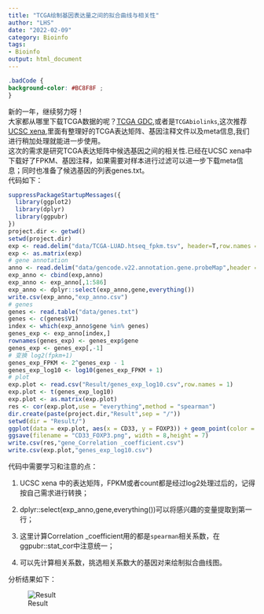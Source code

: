 ```yaml
---
title: "TCGA绘制基因表达量之间的拟合曲线与相关性"
author: "LHS"
date: "2022-02-09"
category: Bioinfo
tags: 
- Bioinfo
output: html_document
---
```


```css
.badCode {
background-color: #BC8F8F ;
}
```

新的一年，继续努力呀！  
大家都从哪里下载TCGA数据的呢？[TCGA GDC](https://portal.gdc.cancer.gov/),或者是`TCGAbiolinks`,这次推荐[UCSC xena](https://xenabrowser.net/datapages/),里面有整理好的TCGA表达矩阵、基因注释文件以及meta信息,我们进行稍加处理就能进一步使用。  
这次的需求是研究TCGA表达矩阵中候选基因之间的相关性.已经在UCSC xena中下载好了FPKM、基因注释，如果需要对样本进行过滤可以进一步下载meta信息；同时也准备了候选基因的列表genes.txt。  
代码如下：

```R
suppressPackageStartupMessages({
  library(ggplot2)
  library(dplyr)
  library(ggpubr)
})
project.dir <- getwd()
setwd(project.dir)
exp <- read.delim("data/TCGA-LUAD.htseq_fpkm.tsv", header=T,row.names = 1)
exp <- as.matrix(exp)
# gene annotation
anno <- read.delim("data/gencode.v22.annotation.gene.probeMap",header = T,row.names = 1)
exp_anno <- cbind(exp,anno)
exp_anno <- exp_anno[,1:586]
exp_anno <- dplyr::select(exp_anno,gene,everything())
write.csv(exp_anno,"exp_anno.csv")
# genes
genes <- read.table("data/genes.txt")
genes <- c(genes$V1)
index <- which(exp_anno$gene %in% genes)
genes_exp <- exp_anno[index,]
rownames(genes_exp) <- genes_exp$gene
genes_exp <- genes_exp[,-1]
# 变换 log2(fpkm+1)
genes_exp_FPKM <- 2^genes_exp - 1
genes_exp_log10 <- log10(genes_exp_FPKM + 1)
# plot
exp.plot <- read.csv("Result/genes_exp_log10.csv",row.names = 1)
exp.plot <- t(genes_exp_log10)
exp.plot <- as.matrix(exp.plot)
res <- cor(exp.plot,use = "everything",method = "spearman")
dir.create(paste(project.dir,"Result",sep = "/"))
setwd(dir = "Result/")
ggplot(data = exp.plot, aes(x = CD33, y = FOXP3)) + geom_point(color = "red") + stat_smooth(method="lm",se = FALSE) + theme_bw() + stat_cor(data = exp.plot, method = "spearman") + labs(x = expression("CD33 expression"* "(log"["10"] * ")" ),y =expression("FOXP3 expression"* "(log"["10"] * ")" ) ) 
ggsave(filename = "CD33_FOXP3.png", width = 8,height = 7)
write.csv(res,"gene_Correlation _coefficient.csv")
write.csv(exp.plot,"genes_exp_log10.csv")
```

代码中需要学习和注意的点：

1. UCSC xena 中的表达矩阵，FPKM或者count都是经过log2处理过后的，记得按自己需求进行转换；

2. dplyr::select(exp_anno,gene,everything())可以将感兴趣的变量提取到第一行；

3. 这里计算Correlation _coefficient用的都是`spearman`相关系数，在ggpubr::stat_cor中注意统一；

4. 可以先计算相关系数，挑选相关系数大的基因对来绘制拟合曲线图。


分析结果如下：

![Result](https://github.com/Farewellznm/myblog/blob/main/content/posts/pic/TCGA_Correlation.png?raw=true "CD163_CXCL12")
